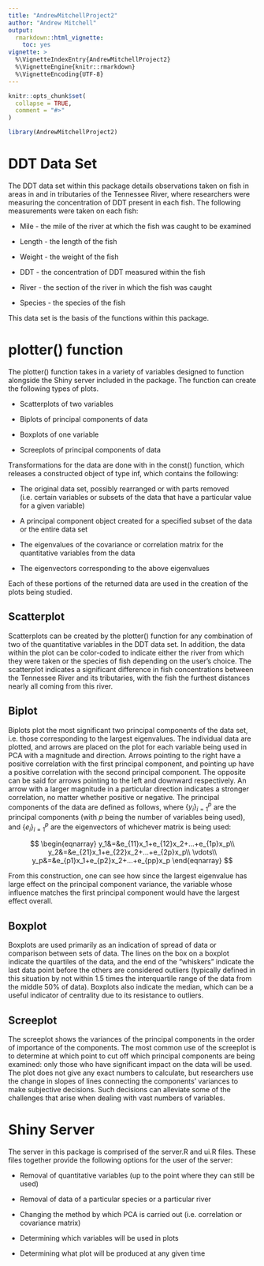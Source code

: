 ```yaml
---
title: "AndrewMitchellProject2"
author: "Andrew Mitchell"
output: 
  rmarkdown::html_vignette:
    toc: yes
vignette: >
  %\VignetteIndexEntry{AndrewMitchellProject2}
  %\VignetteEngine{knitr::rmarkdown}
  %\VignetteEncoding{UTF-8}
---
```


```r
knitr::opts_chunk$set(
  collapse = TRUE,
  comment = "#>"
)
```

```r
library(AndrewMitchellProject2)
```

# DDT Data Set

The DDT data set within this package details observations taken on fish in areas in and in tributaries of the Tennessee River, where researchers were measuring the concentration of DDT present in each fish.  The following measurements were taken on each fish:

* Mile - the mile of the river at which the fish was caught to be examined

* Length - the length of the fish

* Weight - the weight of the fish

* DDT -  the concentration of DDT measured within the fish

* River - the section of the river in which the fish was caught

* Species - the species of the fish

This data set is the basis of the functions within this package.

# plotter() function

The plotter() function takes in a variety of variables designed to function alongside the Shiny server included in the package.  The function can create the following types of plots.

* Scatterplots of two variables

* Biplots of principal components of data

* Boxplots of one variable

* Screeplots of principal components of data

Transformations for the data are done with in the const() function, which releases a constructed object of type inf, which contains the following:

* The original data set, possibly rearranged or with parts removed (i.e. certain variables or subsets of the data that have a particular value for a given variable)

* A principal component object created for a specified subset of the data or the entire data set

* The eigenvalues of the covariance or correlation matrix for the quantitative variables from the data

* The eigenvectors corresponding to the above eigenvalues

Each of these portions of the returned data are used in the creation of the plots being studied.

## Scatterplot

Scatterplots can be created by the plotter() function for any combination of two of the quantitative variables in the DDT data set.  In addition, the data within the plot can be color-coded to indicate either the river from which they were taken or the species of fish depending on the user's choice.  The scatterplot indicates a significant difference in fish concentrations between the Tennessee River and its tributaries, with the fish the furthest distances nearly all coming from this river.

## Biplot

Biplots plot the most significant two principal components of the data set, i.e. those corresponding to the largest eigenvalues.  The individual data are plotted, and arrows are placed on the plot for each variable being used in PCA with a magnitude and direction.  Arrows pointing to the right have a positive correlation with the first principal component, and pointing up have a positive correlation with the second principal component.  The opposite can be said for arrows pointing to the left and downward respectively.  An arrow with a larger magnitude in a particular direction indicates a stronger correlation, no matter whether positive or negative.  The principal components of the data are defined as follows, where $\{y_i\}_{i=1}^p$ are the principal components (with $p$ being the number of variables being used), and $\{e_i\}_{i=1}^p$ are the eigenvectors of whichever matrix is being used:

$$
\begin{eqnarray}
y_1&=&e_{11}x_1+e_{12}x_2+...+e_{1p}x_p\\
y_2&=&e_{21}x_1+e_{22}x_2+...+e_{2p}x_p\\
\vdots\\
y_p&=&e_{p1}x_1+e_{p2}x_2+...+e_{pp}x_p
\end{eqnarray}
$$

From this construction, one can see how since the largest eigenvalue has large effect on the principal component variance, the variable whose influence matches the first principal component would have the largest effect overall.

## Boxplot

Boxplots are used primarily as an indication of spread of data or comparison between sets of data.  The lines on the box on a boxplot indicate the quartiles of the data, and the end of the "whiskers" indicate the last data point before the others are considered outliers (typically defined in this situation by not within 1.5 times the interquartile range of the data from the middle 50% of data). Boxplots also indicate the median, which can be a useful indicator of centrality due to its resistance to outliers.

## Screeplot

The screeplot shows the variances of the principal components in the order of importance of the components.  The most common use of the screeplot is to determine at which point to cut off which principal components are being examined: only those who have significant impact on the data will be used.  The plot does not give any exact numbers to calculate, but researchers use the change in slopes of lines connecting the components' variances to make subjective decisions.  Such decisions can alleviate some of the challenges that arise when dealing with vast numbers of variables.

# Shiny Server

The server in this package is comprised of the server.R and ui.R files.  These files together provide the following options for the user of the server:

* Removal of quantitative variables (up to the point where they can still be used)

* Removal of data of a particular species or a particular river

* Changing the method by which PCA is carried out (i.e. correlation or covariance matrix)

* Determining which variables will be used in plots

* Determining what plot will be produced at any given time
